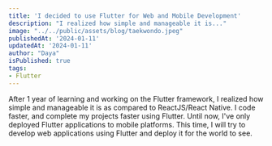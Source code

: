 ```yaml
---
title: 'I decided to use Flutter for Web and Mobile Development'
description: "I realized how simple and manageable it is..."
image: "../../public/assets/blog/taekwondo.jpeg"
publishedAt: '2024-01-11'
updatedAt: '2024-01-11'
author: "Daya"
isPublished: true
tags:
- Flutter
---
```


After 1 year of learning and working on the Flutter framework, I realized how simple and manageable it is as compared to ReactJS/React Native. I code faster, and complete my projects faster using Flutter. Until now, I've only deployed Flutter applications to mobile platforms. This time, I will try to develop web applications using Flutter and deploy it for the world to see.

